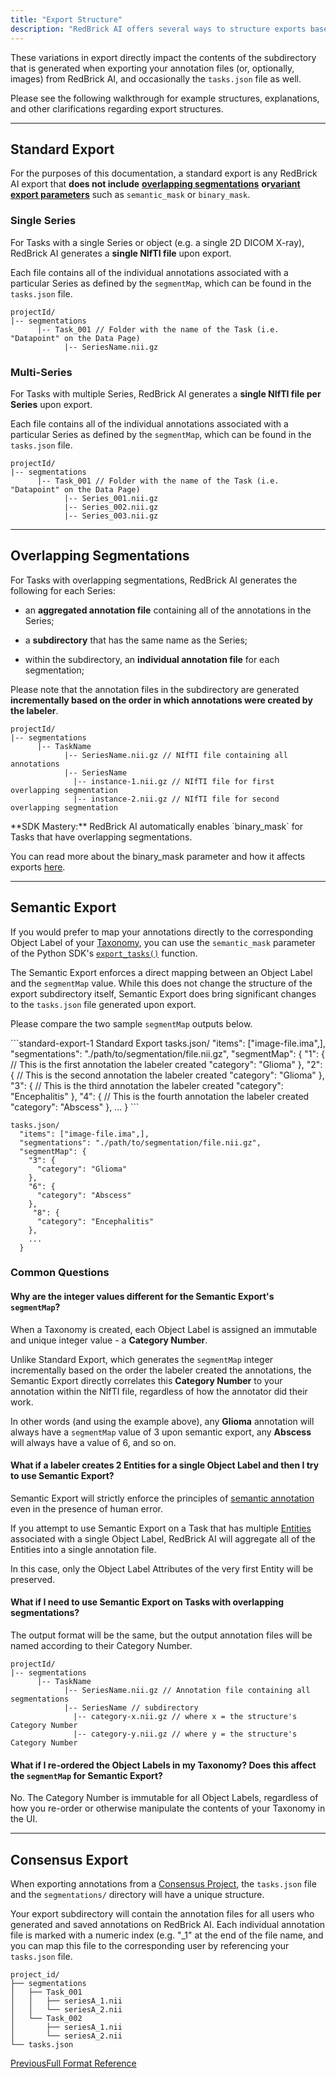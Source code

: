 ```yaml
---
title: "Export Structure"
description: "RedBrick AI offers several ways to structure exports based on the needs of your annotation workflow."
---
```


These variations in export directly impact the contents of the subdirectory that is generated when exporting your annotation files (or, optionally, images) from RedBrick AI, and occasionally the `tasks.json` file as well.

Please see the following walkthrough for example structures, explanations, and other clarifications regarding export structures.

***

## Standard Export

For the purposes of this documentation, a standard export is any RedBrick AI export that **does not include** [**overlapping segmentations**](/annotation-and-viewer/segmentation/overlapping-segmentations)  **or**[**variant export parameters**](https://redbrick-sdk.readthedocs.io/en/stable/sdk.html#redbrick.export.Export.export_tasks) such as `semantic_mask` or `binary_mask`.

### Single Series

For Tasks with a single Series or object (e.g. a single 2D DICOM X-ray), RedBrick AI generates a **single NIfTI file** upon export.

Each file contains all of the individual annotations associated with a particular Series as defined by the `segmentMap`, which can be found in the `tasks.json` file.

```
projectId/
|-- segmentations
      |-- Task_001 // Folder with the name of the Task (i.e. "Datapoint" on the Data Page)
            |-- SeriesName.nii.gz
```

### Multi-Series

For Tasks with multiple Series, RedBrick AI generates a **single NIfTI file per Series** upon export.

Each file contains all of the individual annotations associated with a particular Series as defined by the `segmentMap`, which can be found in the `tasks.json` file.

```
projectId/
|-- segmentations
      |-- Task_001 // Folder with the name of the Task (i.e. "Datapoint" on the Data Page)
            |-- Series_001.nii.gz
            |-- Series_002.nii.gz
            |-- Series_003.nii.gz
```

***

## Overlapping Segmentations

For Tasks with overlapping segmentations, RedBrick AI generates the following for each Series:

* an **aggregated annotation file** containing all of the annotations in the Series;

* a **subdirectory** that has the same name as the Series;

* within the subdirectory, an **individual annotation file** for each segmentation;

Please note that the annotation files in the subdirectory are generated **incrementally based on the order in which annotations were created by the labeler**.

```
projectId/
|-- segmentations
      |-- TaskName
            |-- SeriesName.nii.gz // NIfTI file containing all annotations
            |-- SeriesName 
              |-- instance-1.nii.gz // NIfTI file for first overlapping segmentation
              |-- instance-2.nii.gz // NIfTI file for second overlapping segmentation
```

<Check>
  **SDK Mastery:** RedBrick AI automatically enables `binary_mask` for Tasks that have overlapping segmentations.

  You can read more about the binary\_mask parameter and how it affects exports [here](https://redbrick-sdk.readthedocs.io/en/stable/sdk.html#redbrick.export.Export.export_tasks).
</Check>

***

## Semantic Export

If you would prefer to map your annotations directly to the corresponding Object Label of your [Taxonomy](/projects/taxonomies#object-label-types), you can use the `semantic_mask` parameter of the Python SDK's [`export_tasks()`](https://redbrick-sdk.readthedocs.io/en/stable/sdk.html#redbrick.export.Export.export_tasks) function.

The Semantic Export enforces a direct mapping between an Object Label and the `segmentMap` value. While this does not change the structure of the export subdirectory itself, Semantic Export does bring significant changes to the `tasks.json` file generated upon export.

Please compare the two sample `segmentMap` outputs below.

<CodeGroup>
  ```standard-export-1 Standard Export
  tasks.json/
    "items": ["image-file.ima",],
    "segmentations": "./path/to/segmentation/file.nii.gz",
    "segmentMap": {
      "1": {
        // This is the first annotation the labeler created
        "category": "Glioma"
      },
      "2": {
        // This is the second annotation the labeler created
        "category": "Glioma"
      },
       "3": {
        // This is the third annotation the labeler created
        "category": "Encephalitis"
      },
      "4": {
        // This is the fourth annotation the labeler created
        "category": "Abscess"
      },
      ...
    }
  ```

  ```semantic-export-1 Semantic Export
  tasks.json/
    "items": ["image-file.ima",],
    "segmentations": "./path/to/segmentation/file.nii.gz",
    "segmentMap": {
      "3": {
        "category": "Glioma"
      },
      "6": {
        "category": "Abscess"
      },
       "8": {
        "category": "Encephalitis"
      },
      ...
    }
  ```
</CodeGroup>

### Common Questions

#### Why are the integer values different for the Semantic Export's `segmentMap`?

When a Taxonomy is created, each Object Label is assigned an immutable and unique integer value - a **Category Number**.

Unlike Standard Export, which generates the `segmentMap` integer incrementally based on the order the labeler created the annotations, the Semantic Export directly correlates this **Category Number** to your annotation within the NIfTI file, regardless of how the annotator did their work.

In other words (and using the example above), any **Glioma** annotation will always have a `segmentMap` value of 3 upon semantic export, any **Abscess** will always have a value of 6, and so on.

#### What if a labeler creates 2 Entities for a single Object Label and then I try to use Semantic Export?

Semantic Export will strictly enforce the principles of [semantic annotation](/annotation-and-viewer/segmentation#instance-vs.-semantic-segmentation) even in the presence of human error.

If you attempt to use Semantic Export on a Task that has multiple [Entities](https://docs.redbrickai.com/annotation/creating-editing-and-deleting-annotations#creating-object-labels) associated with a single Object Label, RedBrick AI will aggregate all of the Entities into a single annotation file.

In this case, only the Object Label Attributes of the very first Entity will be preserved.

#### What if I need to use Semantic Export on Tasks with overlapping segmentations?

The output format will be the same, but the output annotation files will be named according to their Category Number.

```
projectId/
|-- segmentations
      |-- TaskName
            |-- SeriesName.nii.gz // Annotation file containing all segmentations
            |-- SeriesName // subdirectory
              |-- category-x.nii.gz // where x = the structure's Category Number
              |-- category-y.nii.gz // where y = the structure's Category Number
```

#### What if I re-ordered the Object Labels in my Taxonomy? Does this affect the `segmentMap` for Semantic Export?

No. The Category Number is immutable for all Object Labels, regardless of how you re-order or otherwise manipulate the contents of your Taxonomy in the UI.

***

## Consensus Export

When exporting annotations from a [Consensus Project](/project-settings-and-configuration/multiple-labeling/consensus), the `tasks.json` file and the `segmentations/` directory will have a unique structure.

Your export subdirectory will contain the annotation files for all users who generated and saved annotations on RedBrick AI. Each individual annotation file is marked with a numeric index (e.g. "\_1" at the end of the file name, and you can map this file to the corresponding user by referencing your `tasks.json` file.

```
project_id/
├── segmentations
│   ├── Task_001
│   │   ├── seriesA_1.nii
│   │   └── seriesA_2.nii
│   └── Task_002
│       ├── seriesA_1.nii
│       └── seriesA_2.nii
└── tasks.json
```

[PreviousFull Format Reference](/python-sdk/formats/full-format-reference)
